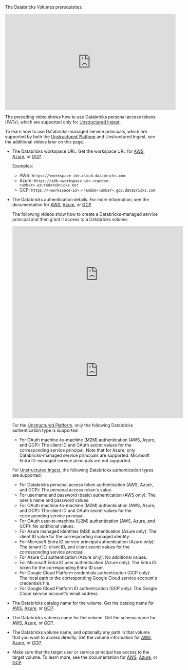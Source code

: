The Databricks Volumes prerequisites:

<iframe
width="560"
height="315"
src="https://www.youtube.com/embed/rNZpwa1-g7M"
title="YouTube video player"
frameborder="0"
allow="accelerometer; autoplay; clipboard-write; encrypted-media; gyroscope; picture-in-picture"
allowfullscreen
></iframe>

The preceding video shows how to use Databricks personal access tokens (PATs), which are supported only for [Unstructured Ingest](/ingestion/overview).

To learn how to use Databricks-managed service principals, which are supported by both the [Unstructured Platform](/platform/overview) and Unstructured Ingest, 
see the additional videos later on this page.

- The Databricks workspace URL. Get the workspace URL for 
  [AWS](https://docs.databricks.com/workspace/workspace-details.html#workspace-instance-names-urls-and-ids), 
  [Azure](https://learn.microsoft.com/azure/databricks/workspace/workspace-details#workspace-instance-names-urls-and-ids), 
  or [GCP](https://docs.gcp.databricks.com/workspace/workspace-details.html#workspace-instance-names-urls-and-ids).

  Examples:

  - AWS: `https://<workspace-id>.cloud.databricks.com`
  - Azure: `https://adb-<workspace-id>.<random-number>.azuredatabricks.net`
  - GCP: `https://<workspace-id>.<random-number>.gcp.databricks.com`

- The Databricks authentication details. For more information, see the documentation for 
  [AWS](https://docs.databricks.com/dev-tools/auth/index.html), 
  [Azure](https://learn.microsoft.com/azure/databricks/dev-tools/auth/), 
  or [GCP](https://docs.gcp.databricks.com/dev-tools/auth/index.html).

  The following videos show how to create a Databricks-managed service principal and then grant it access to a Databricks volume:

  <iframe
  width="560"
  height="315"
  src="https://www.youtube.com/embed/wBmqv5DaA1E"
  title="YouTube video player"
  frameborder="0"
  allow="accelerometer; autoplay; clipboard-write; encrypted-media; gyroscope; picture-in-picture"
  allowfullscreen
  ></iframe>

  <iframe
  width="560"
  height="315"
  src="https://www.youtube.com/embed/DykQRxgh2aQ"
  title="YouTube video player"
  frameborder="0"
  allow="accelerometer; autoplay; clipboard-write; encrypted-media; gyroscope; picture-in-picture"
  allowfullscreen
  ></iframe>

  For the [Unstructured Platform](/platform/overview), only the following Databricks authentication type is supported:
  
  - For OAuth machine-to-machine (M2M) authentication (AWS, Azure, and GCP): The client ID and OAuth secret values for the corresponding service principal.
    Note that for Azure, only Databricks-managed service principals are supported. Microsoft Entra ID-managed service principals are not supported.
  
  For [Unstructured Ingest](/ingestion/overview), the following Databricks authentication types are supported:

  - For Databricks personal access token authentication (AWS, Azure, and GCP): The personal access token's value.
  - For username and password (basic) authentication (AWS only): The user's name and password values.
  - For OAuth machine-to-machine (M2M) authentication (AWS, Azure, and GCP): The client ID and OAuth secret values for the corresponding service principal.
  - For OAuth user-to-machine (U2M) authentication (AWS, Azure, and GCP): No additional values.
  - For Azure managed identities (MSI) authentication (Azure only): The client ID value for the corresponding managed identity.
  - For Microsoft Entra ID service principal authentication (Azure only): The tenant ID, client ID, and client secret values for the corresponding service principal.
  - For Azure CLI authentication (Azure only): No additional values.
  - For Microsoft Entra ID user authentication (Azure only): The Entra ID token for the corresponding Entra ID user.
  - For Google Cloud Platform credentials authentication (GCP only): The local path to the corresponding Google Cloud service account's credentials file.
  - For Google Cloud Platform ID authentication (GCP only): The Google Cloud service account's email address.

- The Databricks catalog name for the volume. Get the catalog name for [AWS](https://docs.databricks.com/catalogs/manage-catalog.html), [Azure](https://learn.microsoft.com/azure/databricks/catalogs/manage-catalog), or [GCP](https://docs.gcp.databricks.com/catalogs/manage-catalog.html).
- The Databricks schema name for the volume. Get the schema name for [AWS](https://docs.databricks.com/schemas/manage-schema.html), [Azure](https://learn.microsoft.com/azure/databricks/schemas/manage-schema), or [GCP](https://docs.gcp.databricks.com/schemas/manage-schema.html).
- The Databricks volume name, and optionally any path in that volume that you want to access directly. Get the volume information for [AWS](https://docs.databricks.com/files/volumes.html), [Azure](https://learn.microsoft.com/azure/databricks/files/volumes), or [GCP](https://docs.gcp.databricks.com/files/volumes.html).
- Make sure that the target user or service principal has access to the target volume. To learn more, see the documentation for 
  [AWS](https://docs.databricks.com/volumes/utility-commands.html#change-permissions-on-a-volume), 
  [Azure](https://learn.microsoft.com/azure/databricks/volumes/utility-commands#change-permissions-on-a-volume), 
  or [GCP](https://docs.gcp.databricks.com/volumes/utility-commands.html#change-permissions-on-a-volume).